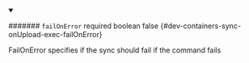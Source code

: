 
<details className="config-field" data-expandable="false" open>
<summary>

####### `failOnError` <span className="config-field-required" data-required="false">required</span> <span className="config-field-type">boolean</span> <span className="config-field-default">false</span> <span className="config-field-enum"></span> {#dev-containers-sync-onUpload-exec-failOnError}

FailOnError specifies if the sync should fail if the command fails

</summary>



</details>
